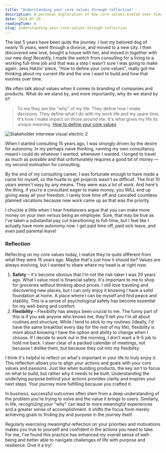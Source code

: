 ```yaml
---
title: "Understanding your core values through reflection"
description: A personal exploration of how core values evolve over time, reflecting on life changes and their impact on personal values and decision-making.
date: 2024-07-29
readingTime: 6
slug: understanding-your-core-values-through-reflection
---
```


The last 5 years have been quite the journey. I lost my beloved dog of nearly 15 years, went through a divorce, and moved to a new city. I then discovered new love, bought a house with her, and moved in together with our new dog! Recently, I made the switch from consulting for a living to a working full-time job and that was a step I wasn't sure I was going to make again. Jess Hatzis' piece, "How to define your core values", really got me thinking about my current life and the one I want to build and how that evolves over time.  

We often talk about values when it comes to branding of companies and products. What do we stand by, and more importantly, why do we stand by it? 

> To me they are the "why" of my life.
> They define how I make decisions. They define what I do with my work life and my spare time. It's how I make impact on those around me. It's what gives my life its unique meaning.
> <a href="https://jessicahatzis.substack.com/p/at-the-core">How to define your core values</a>

![Stakeholder interview visual electric 2](/images/stakeholder-interview-visual-electric-2.webp)

When I started consulting 15 years ago, I was strongly driven by the desire for autonomy. In my perhaps naive thinking, running my own consultancy meant I could do whatever I wanted, whenever I wanted. I longed to travel as much as possible and that unfortunately requires a good bit of money — my second motivation for consulting.

By the end of my consulting career, I was fortunate enough to have made a name for myself, so the hustle to get projects wasn't as difficult. The first 10 years weren't easy by any means. They were was a lot of work. And here's the thing, if you're a consultant eager to make money, you WILL end up giving away all your freedom. I rarely took time off and canceled countless planned vacations because new work came up as that was the priority.

I chuckle a little when I hear freelancers argue that you can make more money on your own versus being an employee. Sure, that may be true as I've taken a substantial pay cut transitioning to full-time, but I feel like I actually have more autonomy now. I get paid time off, paid sick leave, and even paid parental leave!

### Reflection

Reflecting on my core values today, I realize they're quite different from what they were 15 years ago. Maybe that's just how it should be? Values are always evolving, but I wanted to share where my head is at right now:

1. **Safety** – it's become obvious that I'm not the risk-taker I was 20 years ago. What I value most is financial safety. It's important to me to shop for groceries without thinking about prices. I still love traveling and discovering new places, but I can only enjoy it knowing I have a solid foundation at home. A place where I can be myself and find peace and stability. This is a sense of psychological safety has become essential for my well-being and comfort. 
2. **Flexibility** – Flexibility has always been crucial to me. The funny part of this is if you ask anyone who knows me, they'll tell you I'm all about routines and structure. While I tend to stick to my routines (ideally, I'd have the same breakfast every day for the rest of my life), flexibility is more about knowing I have the option and ability to change when I choose. If I decide to work out in the morning, I don't want a 9-5 job to hold me back. I steer clear of a packed calendar of meetings, not because I dislike them, but because they cut into my flexibility.

I think it's helpful to reflect on what's important in your life to truly enjoy it. This reflection allows you to align your actions and goals with your core values and passions. Just like when building products, the key isn't to focus on what to build, but rather why it needs to be built. Understanding the underlying purpose behind your actions provides clarity and inspires your next steps. Your journey more fulfilling because you crafted it.

In business, successful outcomes often stem from a deep understanding of the problem you're trying to solve and the value it brings to users. Similarly, in life, recognizing your "why" can lead to more meaningful experiences and a greater sense of accomplishment. It shifts the focus from merely achieving goals to finding joy and purpose in the journey itself.

Regularly exercising meaningful reflection on your priorities and motivations makes you true to yourself and confident in the actions you need to take. For me, I've found this practice has enhanced my overall sense of well-being and better able to navigate challenges of life with purpose and resilience. Give it a try!